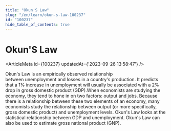```yaml
---
title: "Okun'S Law"
slug: "/en/learn/okun-s-law-100237"
id: "100237"
hide_table_of_contents: true
---
```



# Okun'S Law

<ArticleMeta id={100237} updatedAt={'2023-09-26 13:58:47'} />
<div className='border-solid border-b border-t-0 my-4 border-[var(--ifm-color-gray-300)]' />

Okun's Law is an empirically observed relationship between unemployment and losses in a country's production. It predicts that a 1% increase in unemployment will usually be associated with a 2% drop in gross domestic product (GDP).When economists are studying the economy, they tend to hone in on two factors: output and jobs. Because there is a relationship between these two elements of an economy, many economists study the relationship between output (or more specifically, gross domestic product) and unemployment levels. Okun's Law looks at the statistical relationship between GDP and unemployment. Okun's Law can also be used to estimate gross national product (GNP).
